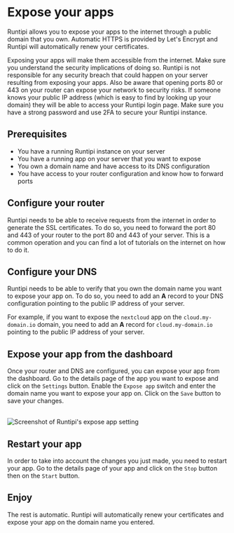 
# Expose your apps

Runtipi allows you to expose your apps to the internet through a public domain that you own. Automatic HTTPS is provided by Let's Encrypt and Runtipi will automatically renew your certificates.

<Callout type="warning">
  Exposing your apps will make them accessible from the internet. Make sure you
  understand the security implications of doing so. Runtipi is not responsible
  for any security breach that could happen on your server resulting from
  exposing your apps.
</Callout>
<Callout type="warning">
  Also be aware that opening ports 80 or 443 on your router can expose your
  network to security risks. If someone knows your public IP address (which is
  easy to find by looking up your domain) they will be able to access your
  Runtipi login page. Make sure you have a strong password and use 2FA to secure
  your Runtipi instance.
</Callout>

## Prerequisites

- You have a running Runtipi instance on your server
- You have a running app on your server that you want to expose
- You own a domain name and have access to its DNS configuration
- You have access to your router configuration and know how to forward ports

## Configure your router

Runtipi needs to be able to receive requests from the internet in order to generate the SSL certificates.
To do so, you need to forward the port 80 and 443 of your router to the port 80 and 443 of your server.
This is a common operation and you can find a lot of tutorials on the internet on how to do it.

## Configure your DNS

Runtipi needs to be able to verify that you own the domain name you want to expose your app on. To do so, you need to add an **A** record to your DNS configuration pointing to the public IP address of your server.

For example, if you want to expose the `nextcloud` app on the `cloud.my-domain.io` domain, you need to add an **A** record for `cloud.my-domain.io` pointing to the public IP address of your server.

## Expose your app from the dashboard

Once your router and DNS are configured, you can expose your app from the dashboard. Go to the details page of the app you want to expose and click on the `Settings` button.
Enable the `Expose app` switch and enter the domain name you want to expose your app on. Click on the `Save` button to save your changes.

<br />
<Image
  src="/images/expose-your-apps/expose-settings.png"
  alt="Screenshot of Runtipi's expose app setting"
  width={704}
  height={200}
/>

## Restart your app

In order to take into account the changes you just made, you need to restart your app. Go to the details page of your app and click on the `Stop` button then on the `Start` button.

## Enjoy

The rest is automatic. Runtipi will automatically renew your certificates and expose your app on the domain name you entered.
